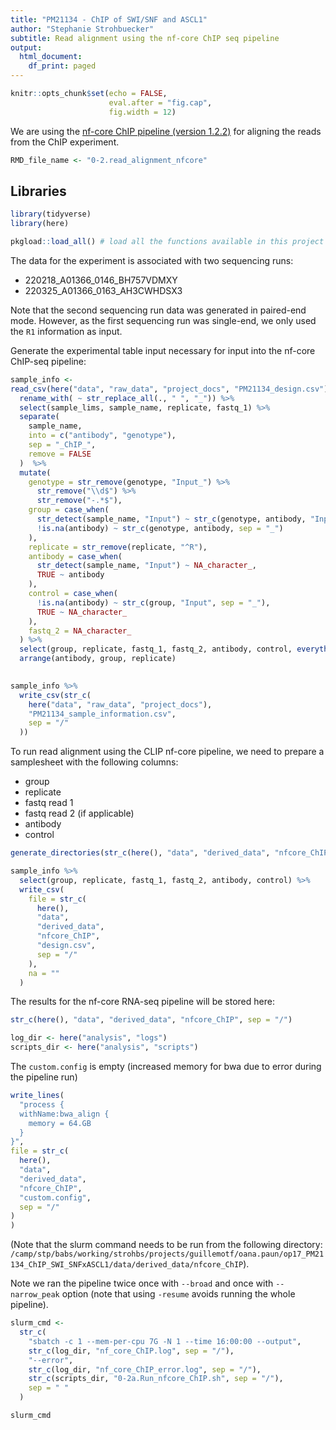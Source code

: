 ```yaml
---
title: "PM21134 - ChIP of SWI/SNF and ASCL1"
author: "Stephanie Strohbuecker"
subtitle: Read alignment using the nf-core ChIP seq pipeline
output:
  html_document:
    df_print: paged
---
```



```r
knitr::opts_chunk$set(echo = FALSE,
                      eval.after = "fig.cap",
                      fig.width = 12)
```

We are using the [nf-core ChIP pipeline (version 1.2.2)](https://nf-co.re/chipseq/1.2.2) for aligning the reads from the ChIP experiment.


```r
RMD_file_name <- "0-2.read_alignment_nfcore"
```

## Libraries

```r
library(tidyverse)
library(here)
```

```r
pkgload::load_all() # load all the functions available in this project
```
The data for the experiment is associated with two sequencing runs:

* 220218_A01366_0146_BH757VDMXY
* 220325_A01366_0163_AH3CWHDSX3

Note that the second sequencing run data was generated in paired-end mode. However, as the first sequencing run was single-end, we only used the `R1` information as input.

Generate the experimental table input necessary for input into the nf-core ChIP-seq pipeline:
```r
sample_info <-
read_csv(here("data", "raw_data", "project_docs", "PM21134_design.csv")) %>%
  rename_with( ~ str_replace_all(., " ", "_")) %>%
  select(sample_lims, sample_name, replicate, fastq_1) %>%
  separate(
    sample_name,
    into = c("antibody", "genotype"),
    sep = "_ChIP_",
    remove = FALSE
  )  %>%
  mutate(
    genotype = str_remove(genotype, "Input_") %>%
      str_remove("\\d$") %>%
      str_remove("-.*$"),
    group = case_when(
      str_detect(sample_name, "Input") ~ str_c(genotype, antibody, "Input", sep = "_"),
      !is.na(antibody) ~ str_c(genotype, antibody, sep = "_")
    ),
    replicate = str_remove(replicate, "^R"),
    antibody = case_when(
      str_detect(sample_name, "Input") ~ NA_character_,
      TRUE ~ antibody
    ),
    control = case_when(
      !is.na(antibody) ~ str_c(group, "Input", sep = "_"),
      TRUE ~ NA_character_
    ),
    fastq_2 = NA_character_
  ) %>%
  select(group, replicate, fastq_1, fastq_2, antibody, control, everything()) %>% 
  arrange(antibody, group, replicate)
  
```




```r
sample_info %>%
  write_csv(str_c(
    here("data", "raw_data", "project_docs"),
    "PM21134_sample_information.csv",
    sep = "/"
  ))
```



To run read alignment using the CLIP nf-core pipeline, we need to prepare a samplesheet with the following columns:

* group
* replicate
* fastq read 1
* fastq read 2 (if applicable)
* antibody
* control

```r
generate_directories(str_c(here(), "data", "derived_data", "nfcore_ChIP", sep = "/"))
```


```r
sample_info %>%
  select(group, replicate, fastq_1, fastq_2, antibody, control) %>%
  write_csv(
    file = str_c(
      here(),
      "data",
      "derived_data",
      "nfcore_ChIP",
      "design.csv",
      sep = "/"
    ),
    na = ""
  )
```

The results for the nf-core RNA-seq pipeline will be stored here:
```r
str_c(here(), "data", "derived_data", "nfcore_ChIP", sep = "/")
```

  
```r
log_dir <- here("analysis", "logs")
scripts_dir <- here("analysis", "scripts")
```


The `custom.config` is empty (increased memory for bwa due to error during the pipeline run)
```r
write_lines(
  "process {
  withName:bwa_align {
    memory = 64.GB
  }
}",
file = str_c(
  here(),
  "data",
  "derived_data",
  "nfcore_ChIP",
  "custom.config",
  sep = "/"
)
)
```

(Note that the slurm command needs to be run from the following directory: `/camp/stp/babs/working/strohbs/projects/guillemotf/oana.paun/op17_PM21134_ChIP_SWI_SNFxASCL1/data/derived_data/nfcore_ChIP`).

Note we ran the pipeline twice once with `--broad` and once with `--narrow_peak` option (note that using `-resume` avoids running the whole pipeline).
```r
slurm_cmd <-
  str_c(
    "sbatch -c 1 --mem-per-cpu 7G -N 1 --time 16:00:00 --output",
    str_c(log_dir, "nf_core_ChIP.log", sep = "/"),
    "--error",
    str_c(log_dir, "nf_core_ChIP_error.log", sep = "/"),
    str_c(scripts_dir, "0-2a.Run_nfcore_ChIP.sh", sep = "/"),
    sep = " "
  ) 

slurm_cmd
```
